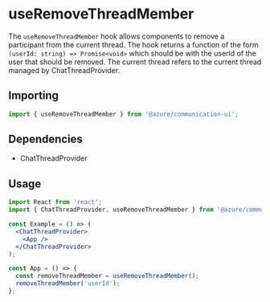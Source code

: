 
<Meta title="Hooks/Chat/useRemoveThreadMember" />

# useRemoveThreadMember

The `useRemoveThreadMember` hook allows components to remove a participant from the current thread. The hook returns a
function of the form `(userId: string) => Promise<void>` which should be with the userId of the user that should be
removed. The current thread refers to the current thread managed by ChatThreadProvider.

## Importing

```javascript
import { useRemoveThreadMember } from '@azure/communication-ui';
```

## Dependencies

- ChatThreadProvider

## Usage

```jsx
import React from 'react';
import { ChatThreadProvider, useRemoveThreadMember } from '@azure/communication-ui';

const Example = () => (
  <ChatThreadProvider>
    <App />
  </ChatThreadProvider>
);

const App = () => {
  const removeThreadMember = useRemoveThreadMember();
  removeThreadMember('userId');
};
```
